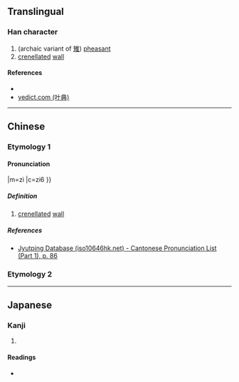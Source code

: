 {{character info/new}}
==Translingual==

===Han character===
{{Han char|rn=32|rad=土|as=05|sn=8|four=|canj=GOK,XXGOK|ids=⿰土矢}}

# (archaic variant of [[雉]]) [[pheasant]]
# [[crenellated]] [[wall]]

====References====
* {{Han ref|kx=0227.150|dkj=05011|dj=0463.010|hdz=10432.060|uh=5781|ud=22401}}
* [http://yedict.com/htm/57/5781.htm yedict.com (叶典)]

----

==Chinese==

===Etymology 1===

====Pronunciation====
{{yue-hanzi|jyut=[[zi6]]|y=ji6}}
|m=zì
|c=zi6
}}

=====Definition=====
# [[crenellated]] [[wall]]

=====References=====
* [http://www.iso10646hk.net/jp/document/download.jsp Jyutping Database (iso10646hk.net) - Cantonese Pronunciation List (Part 1), p. 86]

===Etymology 2===
{{zh-see|雉|a}}
----

==Japanese==

===Kanji===
{{ja-kanji|grade=|rs=土05}}

# {{defn|lang=ja|sort=土05}}

====Readings====
* {{ja-readings|on=[[ち]] (chi), [[じ]] (ji)|kun=}}